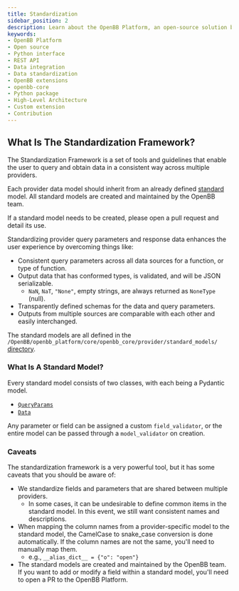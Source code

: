 ```yaml
---
title: Standardization
sidebar_position: 2
description: Learn about the OpenBB Platform, an open-source solution built by the community. Understand its use via Python interface and REST API, and acquaint yourself with how to build a custom extension or contribute directly to the platform
keywords:
- OpenBB Platform
- Open source
- Python interface
- REST API
- Data integration
- Data standardization
- OpenBB extensions
- openbb-core
- Python package
- High-Level Architecture
- Custom extension
- Contribution
---
```



<HeadTitle title="Standardization - Development | OpenBB Platform Docs" />

## What Is The Standardization Framework?

The Standardization Framework is a set of tools and guidelines that enable the user to query and obtain data in a consistent way across multiple providers.

Each provider data model should inherit from an already defined [standard](https://docs.openbb.co/platform/data_models) model. All standard models are created and maintained by the OpenBB team.

If a standard model needs to be created, please open a pull request and detail its use.

Standardizing provider query parameters and response data enhances the user experience by overcoming things like:

- Consistent query parameters across all data sources for a function, or type of function.
- Output data that has conformed types, is validated, and will be JSON serializable.
  - `NaN`, `NaT`, `"None"`, empty strings, are always returned as `NoneType` (null).
- Transparently defined schemas for the data and query parameters.
- Outputs from multiple sources are comparable with each other and easily interchanged.

The standard models are all defined in the `/OpenBB/openbb_platform/core/openbb_core/provider/standard_models/` [directory](https://github.com/OpenBB-finance/OpenBBTerminal/tree/main/openbb_platform/core/openbb_core/provider/standard_models).

### What Is A Standard Model?

Every standard model consists of two classes, with each being a Pydantic model.

- [`QueryParams`](https://raw.githubusercontent.com/OpenBB-finance/OpenBBTerminal/main/openbb_platform/core/openbb_core/provider/abstract/query_params.py)
- [`Data`](https://raw.githubusercontent.com/OpenBB-finance/OpenBBTerminal/main/openbb_platform/core/openbb_core/provider/abstract/data.py)

Any parameter or field can be assigned a custom `field_validator`, or the entire model can be passed through a `model_validator` on creation.

### Caveats

The standardization framework is a very powerful tool, but it has some caveats that you should be aware of:

- We standardize fields and parameters that are shared between multiple providers.
  - In some cases, it can be undesirable to define common items in the standard model. In this event, we still want consistent names and descriptions.
- When mapping the column names from a provider-specific model to the standard model, the CamelCase to snake_case conversion is done automatically. If the column names are not the same, you'll need to manually map them.
  - e.g., `__alias_dict__ = {"o": "open"}`
- The standard models are created and maintained by the OpenBB team. If you want to add or modify a field within a standard model, you'll need to open a PR to the OpenBB Platform.
